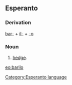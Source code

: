 ==Esperanto==
===Derivation===
[[bari|bar-]] + [[il-]] + [[-o]]
===Noun===
# [[hedge]].

[[eo:barilo]]
[[Category:Esperanto language]]
{{Universala Vortaro}}